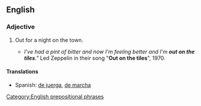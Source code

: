 ==English==

===Adjective===
{{head|en|adjective|head=[[out]] [[on]] [[the]] [[tile]]s}}

# {{idiomatic|British}} Out for a night on the town.
#* ''I've had a pint of bitter and now I'm feeling better and I'm '''out on the tiles'''."'' Led Zeppelin in their song "'''Out on the tiles'''", 1970.

====Translations====
{{trans-top|out for a night on the town}}
* Spanish: [[de juerga]], [[de marcha]]
{{trans-mid}}
{{trans-bottom}}

[[Category:English prepositional phrases]]